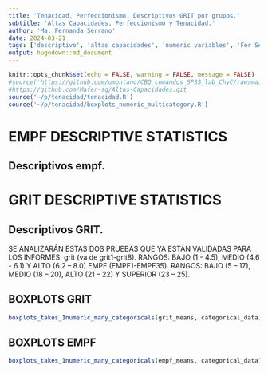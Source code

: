 ```yaml
---
title: 'Tenacidad, Perfeccionismo. Descriptivos GRIT por grupos.'
subtitle: 'Altas Capacidades, Perfeccionismo y Tenacidad.'
author: 'Ma. Fernanda Serrano'
date: 2024-03-21
tags: ['descriptivo', 'altas capacidades', 'numeric variables', 'Fer Serrano', 'tenacidad', 'perfeccionismo']
output: hugodown::md_document
---
```

```r
knitr::opts_chunk$set(echo = FALSE, warning = FALSE, message = FALSE)
#source('https://github.com/umontano/CBQ_comandos_SPSS_lab_ChyC/raw/main/correlation_graphics.R')
#https://github.com/Mafer-sg/Altas-Capacidades.git
source('~/p/tenacidad/tenacidad.R')
source('~/p/tenacidad/boxplots_numeric_multicategory.R')
```

# EMPF DESCRIPTIVE STATISTICS
## Descriptivos empf.
# GRIT DESCRIPTIVE STATISTICS

## Descriptivos GRIT.
SE ANALIZARÁN ESTAS DOS PRUEBAS QUE YA ESTÁN VALIDADAS PARA LOS INFORMES: grit (va de grit1-grit8). 
RANGOS: BAJO (1 - 4.5), MEDIO (4.6 - 6.1) Y ALTO (6.2 – 8.0) 
EMPF (EMPF1-EMPF35). RANGOS: BAJO (5 – 17), MEDIO (18 – 20), ALTO (21 – 22) Y SUPERIOR (23 – 25). 

## BOXPLOTS GRIT
```r
boxplots_takes_1numeric_many_categoricals(grit_means, categorical_data)
```

## BOXPLOTS EMPF
```r
boxplots_takes_1numeric_many_categoricals(empf_means, categorical_data)
```

